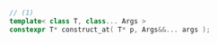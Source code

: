 ```cpp
// (1)
template< class T, class... Args >
constexpr T* construct_at( T* p, Args&&... args );
```
